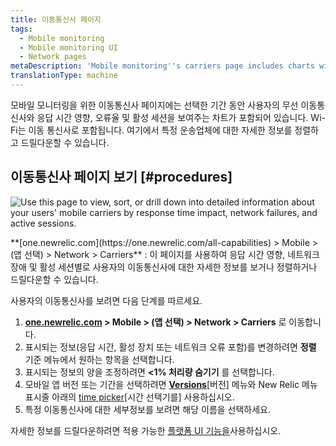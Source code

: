 ```yaml
---
title: 이동통신사 페이지
tags:
  - Mobile monitoring
  - Mobile monitoring UI
  - Network pages
metaDescription: 'Mobile monitoring''s carriers page includes charts with your mobile carriers and their response time impact, network failure rate, and active users.'
translationType: machine
---
```



모바일 모니터링을 위한 이동통신사 페이지에는 선택한 기간 동안 사용자의 무선 이동통신사와 응답 시간 영향, 오류율 및 활성 세션을 보여주는 차트가 포함되어 있습니다. Wi-Fi는 이동 통신사로 포함됩니다. 여기에서 특정 운송업체에 대한 자세한 정보를 정렬하고 드릴다운할 수 있습니다.

## 이동통신사 페이지 보기 [#procedures]

<img
  title="Mobile carriers"
  alt="Use this page to view, sort, or drill down into detailed information about your users' mobile carriers by response time impact, network failures, and active sessions."
  src={mobileCarriersSummary}
/>

<figcaption>
  **[one.newrelic.com](https://one.newrelic.com/all-capabilities) > Mobile > (앱 선택) > Network > Carriers** : 이 페이지를 사용하여 응답 시간 영향, 네트워크 장애 및 활성 세션별로 사용자의 이동통신사에 대한 자세한 정보를 보거나 정렬하거나 드릴다운할 수 있습니다.
</figcaption>

사용자의 이동통신사를 보려면 다음 단계를 따르세요.

1. **[one.newrelic.com](https://one.newrelic.com/all-capabilities) > Mobile > (앱 선택) > Network > Carriers** 로 이동합니다.
2. 표시되는 정보(응답 시간, 활성 장치 또는 네트워크 오류 포함)를 변경하려면 **정렬** 기준 메뉴에서 원하는 항목을 선택합니다.
3. 표시되는 정보의 양을 조정하려면 **&lt;1% 처리량 숨기기** 를 선택합니다.
4. 모바일 앱 버전 또는 기간을 선택하려면 [**Versions**](/docs/mobile-apps/versions)\[버전] 메뉴와 New Relic 메뉴 표시줄 아래의 [time picker](/docs/query-your-data/explore-query-data/dashboards/manage-your-dashboard/#dash-time-picker)\[시간 선택기를] 사용하십시오.
5. 특정 이동통신사에 대한 세부정보를 보려면 해당 이름을 선택하세요.

자세한 정보를 드릴다운하려면 적용 가능한 [플랫폼 UI 기능을](/docs/new-relic-solutions/new-relic-one/introduction-new-relic-platform)사용하십시오.